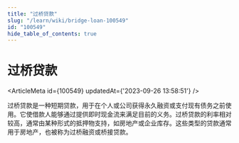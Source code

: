```yaml
---
title: "过桥贷款"
slug: "/learn/wiki/bridge-loan-100549"
id: "100549"
hide_table_of_contents: true
---
```



# 过桥贷款

<ArticleMeta id={100549} updatedAt={'2023-09-26 13:58:51'} />
<div className='border-solid border-b border-t-0 my-4 border-[var(--ifm-color-gray-300)]' />

过桥贷款是一种短期贷款，用于在个人或公司获得永久融资或支付现有债务之前使用。它使借款人能够通过提供即时现金流来满足目前的义务。过桥贷款的利率相对较高，通常由某种形式的抵押物支持，如房地产或企业库存。这些类型的贷款通常用于房地产，也被称为过桥融资或桥接贷款。
